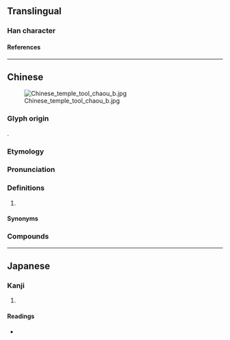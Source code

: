{{character info/new}}
==Translingual==

===Han character===
{{Han char|rn=96|rad=玉|as=06|sn=10|four=10148|canj=MGYCK|ids=⿰𤣩交}}

====References====
{{Han ref|kx=0730.110|dkj=20937|dj=1141.230|hdz=21112.110|uh=73D3}}

----

==Chinese==
{{zh-forms|alt=筊,𥲯}}
[[File:Chinese temple tool chaou b.jpg|thumb]]

===Glyph origin===
{{Han etym}}
{{Han compound|玉|alt1=𤣩|交|ls=psc|c1=s|c2=p|t1=jade}}.

===Etymology===
{{rfe|zh|from 教 (演繁露·卜教)?}}

===Pronunciation===
{{zh-pron
|m=jiào
|m-s=
|c=gaau3
|c-t=
|g=gau4
|h=pfs=kau;gd=kau4
|j=
|mb=ga̿u
|md=gá/gáu
|mn=kàu
|mn-t=ga3/gao1
|w=2kau
|x=
|mc=y
|oc=y
|cat=n
}}

===Definitions===
{{zh-hanzi}}

# {{lb|zh|divination}} {{w|moon blocks}} {{gloss|divination device}}

====Synonyms====
{{zh-dial|杯珓}}

===Compounds===
{{zh-der|卜珓|聖珓|杯珓|珓杯|碑珓|陽珓|陰珓}}

----

==Japanese==

===Kanji===
{{ja-kanji|grade=|rs=玉06}}

# {{defn|lang=ja|sort=玉06}}

====Readings====
* {{ja-readings|on=[[こう]] (kō), [[きょう]] (kyō)|kun=}}